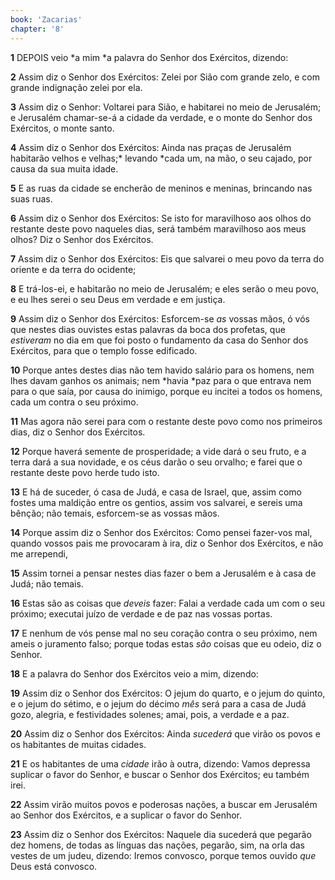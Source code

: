 ```yaml
---
book: 'Zacarias'
chapter: '8'
---
```


**1** DEPOIS veio *a mim *a palavra do Senhor dos Exércitos, dizendo:

**2** Assim diz o Senhor dos Exércitos: Zelei por Sião com grande zelo, e com grande indignação zelei por ela.

**3** Assim diz o Senhor: Voltarei para Sião, e habitarei no meio de Jerusalém; e Jerusalém chamar-se-á a cidade da verdade, e o monte do Senhor dos Exércitos, o monte santo.

**4** Assim diz o Senhor dos Exércitos: Ainda nas praças de Jerusalém habitarão velhos e velhas;* levando *cada um, na mão, o seu cajado, por causa da sua muita idade.

**5** E as ruas da cidade se encherão de meninos e meninas, brincando nas suas ruas.

**6** Assim diz o Senhor dos Exércitos: Se isto for maravilhoso aos olhos do restante deste povo naqueles dias, será também maravilhoso aos meus olhos? Diz o Senhor dos Exércitos.

**7** Assim diz o Senhor dos Exércitos: Eis que salvarei o meu povo da terra do oriente e da terra do ocidente;

**8** E trá-los-ei, e habitarão no meio de Jerusalém; e eles serão o meu povo, e eu lhes serei o seu Deus em verdade e em justiça.

**9** Assim diz o Senhor dos Exércitos: Esforcem-se _as_ vossas mãos, ó vós que nestes dias ouvistes estas palavras da boca dos profetas, que _estiveram_ no dia em que foi posto o fundamento da casa do Senhor dos Exércitos, para que o templo fosse edificado.

**10** Porque antes destes dias não tem havido salário para os homens, nem lhes davam ganhos os animais; nem *havia *paz para o que entrava nem para o que saía, por causa do inimigo, porque eu incitei a todos os homens, cada um contra o seu próximo.

**11** Mas agora não serei para com o restante deste povo como nos primeiros dias, diz o Senhor dos Exércitos.

**12** Porque haverá semente de prosperidade; a vide dará o seu fruto, e a terra dará a sua novidade, e os céus darão o seu orvalho; e farei que o restante deste povo herde tudo isto.

**13** E há de suceder, ó casa de Judá, e casa de Israel, que, assim como fostes uma maldição entre os gentios, assim vos salvarei, e sereis uma bênção; não temais, esforcem-se as vossas mãos.

**14** Porque assim diz o Senhor dos Exércitos: Como pensei fazer-vos mal, quando vossos pais me provocaram à ira, diz o Senhor dos Exércitos, e não me arrependi,

**15** Assim tornei a pensar nestes dias fazer o bem a Jerusalém e à casa de Judá; não temais.

**16** Estas são as coisas que _deveis_ fazer: Falai a verdade cada um com o seu próximo; executai juízo de verdade e de paz nas vossas portas.

**17** E nenhum de vós pense mal no seu coração contra o seu próximo, nem ameis o juramento falso; porque todas estas _são_ coisas que eu odeio, diz o Senhor.

**18** E a palavra do Senhor dos Exércitos veio a mim, dizendo:

**19** Assim diz o Senhor dos Exércitos: O jejum do quarto, e o jejum do quinto, e o jejum do sétimo, e o jejum do décimo _mês_ será para a casa de Judá gozo, alegria, e festividades solenes; amai, pois, a verdade e a paz.

**20** Assim diz o Senhor dos Exércitos: Ainda _sucederá_ que virão os povos e os habitantes de muitas cidades.

**21** E os habitantes de uma _cidade_ irão à outra, dizendo: Vamos depressa suplicar o favor do Senhor, e buscar o Senhor dos Exércitos; eu também irei.

**22** Assim virão muitos povos e poderosas nações, a buscar em Jerusalém ao Senhor dos Exércitos, e a suplicar o favor do Senhor.

**23** Assim diz o Senhor dos Exércitos: Naquele dia sucederá que pegarão dez homens, de todas as línguas das nações, pegarão, sim, na orla das vestes de um judeu, dizendo: Iremos convosco, porque temos ouvido _que_ Deus está convosco.
